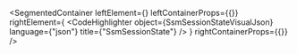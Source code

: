 
<SegmentedContainer
  leftElement={<SsmSessionStateDesc />}
  leftContainerProps={{}}
  rightElement={
    <CodeHighlighter
      object={SsmSessionStateVisualJson}
      language={"json"}
      title={"SsmSessionState"}
    />
  }
  rightContainerProps={{}}
/>

<div
  class={"spacer"}
/>


